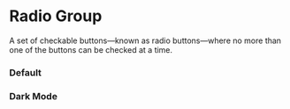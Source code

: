 
<Meta of={RadioGroupStories} />

# Radio Group

A set of checkable buttons—known as radio buttons—where no more than one of the buttons can be checked at a time.

### Default

<Canvas of={RadioGroupStories.Default} />

### Dark Mode

<Canvas of={RadioGroupStories.DarkMode} className="canvas-dark" />
